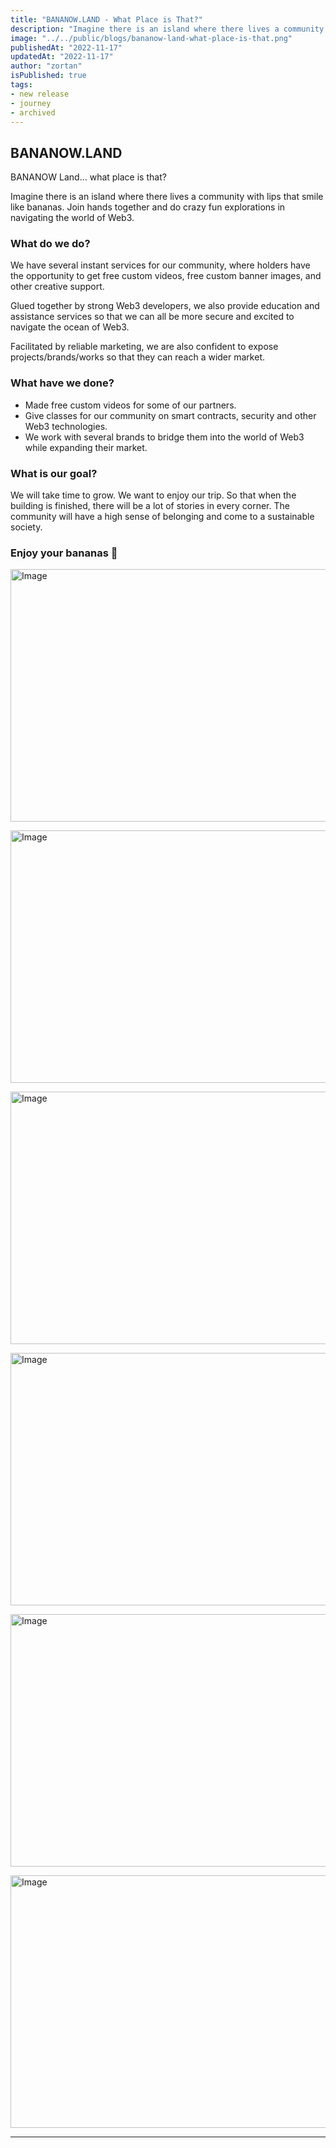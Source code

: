 ```yaml
---
title: "BANANOW.LAND - What Place is That?"
description: "Imagine there is an island where there lives a community with lips that smile like bananas. Join hands together and do crazy fun explorations in navigating the world of Web3."
image: "../../public/blogs/bananow-land-what-place-is-that.png"
publishedAt: "2022-11-17"
updatedAt: "2022-11-17"
author: "zortan"
isPublished: true
tags:
- new release
- journey
- archived
---
```


## BANANOW.LAND

BANANOW Land... what place is that?

Imagine there is an island where there lives a community with lips that smile like bananas. Join hands together and do crazy fun explorations in navigating the world of Web3.

### What do we do?

We have several instant services for our community, where holders have the opportunity to get free custom videos, free custom banner images, and other creative support.

Glued together by strong Web3 developers, we also provide education and assistance services so that we can all be more secure and excited to navigate the ocean of Web3.

Facilitated by reliable marketing, we are also confident to expose projects/brands/works so that they can reach a wider market.

### What have we done?

- Made free custom videos for some of our partners. 
- Give classes for our community on smart contracts, security and other Web3 technologies.
- We work with several brands to bridge them into the world of Web3 while expanding their market.

### What is our goal?

We will take time to grow. We want to enjoy our trip. So that when the building is finished, there will be a lot of stories in every corner. The community will have a high sense of belonging and come to a sustainable society.

### Enjoy your bananas 🍌

<Image
  src="https://ipfs.io/ipfs/QmeriUMgHH9wcnUxHiLE7oUSqcPoS3MRV4bLpCcYZE9MzN/bananow-land-what-place-is-that-0.jpeg"
  width="718"
  height="404"
  alt="Image"
  sizes="100vw"
/>

<Image
  src="https://ipfs.io/ipfs/QmeriUMgHH9wcnUxHiLE7oUSqcPoS3MRV4bLpCcYZE9MzN/bananow-land-what-place-is-that-1.jpeg"
  width="718"
  height="404"
  alt="Image"
  sizes="100vw"
/>

<Image
  src="https://ipfs.io/ipfs/QmeriUMgHH9wcnUxHiLE7oUSqcPoS3MRV4bLpCcYZE9MzN/bananow-land-what-place-is-that-2.jpeg"
  width="718"
  height="404"
  alt="Image"
  sizes="100vw"
/>

<Image
  src="https://ipfs.io/ipfs/QmeriUMgHH9wcnUxHiLE7oUSqcPoS3MRV4bLpCcYZE9MzN/bananow-land-what-place-is-that-3.jpeg"
  width="718"
  height="404"
  alt="Image"
  sizes="100vw"
/>

<Image
  src="https://ipfs.io/ipfs/QmeriUMgHH9wcnUxHiLE7oUSqcPoS3MRV4bLpCcYZE9MzN/bananow-land-what-place-is-that-4.jpeg"
  width="718"
  height="404"
  alt="Image"
  sizes="100vw"
/>

<Image
  src="https://ipfs.io/ipfs/QmeriUMgHH9wcnUxHiLE7oUSqcPoS3MRV4bLpCcYZE9MzN/bananow-land-what-place-is-that-5.jpeg"
  width="718"
  height="404"
  alt="Image"
  sizes="100vw"
/>

---